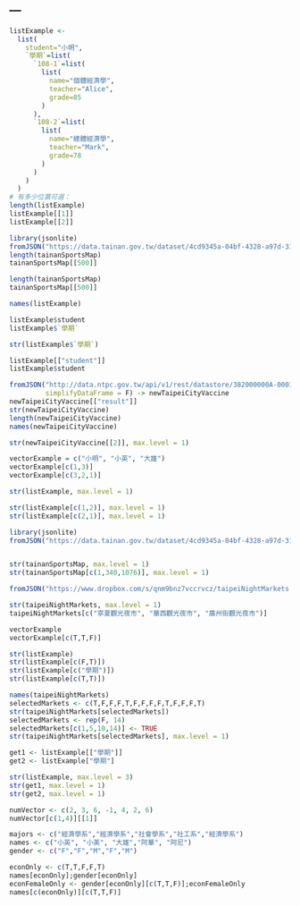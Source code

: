 ---
---

```r
listExample <- 
  list(
    student="小明",
    `學期`=list(
      `108-1`=list(
        list(
          name="個體經濟學",
          teacher="Alice",
          grade=85
        )
      ),
      `108-2`=list(
        list(
          name="總體經濟學",
          teacher="Mark",
          grade=78
        )
      )
    )
  )
# 有多少位置可選：
length(listExample)
listExample[[1]]
listExample[[2]]
```

```r
library(jsonlite)
fromJSON("https://data.tainan.gov.tw/dataset/4cd9345a-04bf-4328-a97d-314ff78b4763/resource/afc025fc-1ef4-447c-b785-a680391d0ca1/download/tnsport2.json", simplifyDataFrame = F) -> tainanSportsMap
length(tainanSportsMap)
tainanSportsMap[[500]]
```

```r
length(tainanSportsMap)
tainanSportsMap[[500]]
```

```r
names(listExample)
```

```r
listExample$student
listExample$`學期`
```

```r
str(listExample$`學期`)
```

```r
listExample[["student"]]
listExample$student
```

```r
fromJSON("http://data.ntpc.gov.tw/api/v1/rest/datastore/382000000A-000157-002",
         simplifyDataFrame = F) -> newTaipeiCityVaccine
newTaipeiCityVaccine[["result"]]
str(newTaipeiCityVaccine)
length(newTaipeiCityVaccine)
names(newTaipeiCityVaccine)

str(newTaipeiCityVaccine[[2]], max.level = 1)
```

```r
vectorExample = c("小明", "小英", "大雄")
vectorExample[c(1,3)]
vectorExample[c(3,2,1)]
```

```r
str(listExample, max.level = 1)

str(listExample[c(1,2)], max.level = 1)
str(listExample[c(2,1)], max.level = 1)
```

```r
library(jsonlite)
fromJSON("https://data.tainan.gov.tw/dataset/4cd9345a-04bf-4328-a97d-314ff78b4763/resource/afc025fc-1ef4-447c-b785-a680391d0ca1/download/tnsport2.json", simplifyDataFrame = F) -> tainanSportsMap


str(tainanSportsMap, max.level = 1)
str(tainanSportsMap[c(1,340,1076)], max.level = 1)
```

```r
fromJSON("https://www.dropbox.com/s/qnm9bnz7vccrvcz/taipeiNightMarkets.json?dl=1", simplifyDataFrame = F) -> taipeiNightMarkets
```

```r
str(taipeiNightMarkets, max.level = 1)
taipeiNightMarkets[c("寧夏觀光夜市", "華西觀光夜市", "廣州街觀光夜市")]
```

```r
vectorExample
vectorExample[c(T,T,F)]
```

```r
str(listExample)
str(listExample[c(F,T)])
str(listExample[c("學期")])
str(listExample[c(T,T)])
```

```r
names(taipeiNightMarkets)
selectedMarkets <- c(T,F,F,F,T,F,F,F,F,T,F,F,F,T)
str(taipeiNightMarkets[selectedMarkets])
selectedMarkets <- rep(F, 14)
selectedMarkets[c(1,5,10,14)] <- TRUE
str(taipeiNightMarkets[selectedMarkets], max.level = 1)
```

```r
get1 <- listExample[["學期"]]
get2 <- listExample["學期"]
```

```r
str(listExample, max.level = 3)
str(get1, max.level = 1)
str(get2, max.level = 1)
```

```r
numVector <- c(2, 3, 6, -1, 4, 2, 6)
numVector[c(1,4)][[1]]
```

```r
majors <- c("經濟學系","經濟學系","社會學系","社工系","經濟學系")
names <- c("小英", "小美", "大雄","阿華", "阿尼")
gender <- c("F","F","M","F","M")

econOnly <- c(T,T,F,F,T)
names[econOnly];gender[econOnly]
econFemaleOnly <- gender[econOnly][c(T,T,F)];econFemaleOnly
names[c(econOnly)][c(T,T,F)]
```



























































